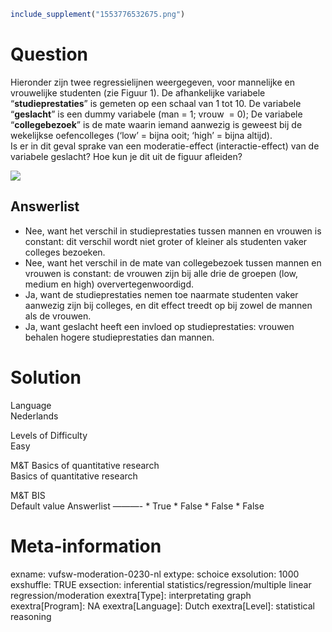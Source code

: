 ```r
include_supplement("1553776532675.png")
```

Question
========
Hieronder zijn twee regressielijnen weergegeven, voor mannelijke en
vrouwelijke studenten (zie Figuur 1). De afhankelijke variabele
“**studieprestaties**” is gemeten op een schaal van 1 tot 10. De
variabele “**geslacht**” is een dummy variabele (man = 1; vrouw  = 0);
De variabele “**collegebezoek**” is de mate waarin iemand aanwezig is
geweest bij de wekelijkse oefencolleges (‘low’ = bijna ooit; ‘high’ =
bijna altijd).  
Is er in dit geval sprake van een moderatie-effect (interactie-effect)
van de variabele geslacht? Hoe kun je dit uit de figuur afleiden?   
  
![](1553776532675.png)

Answerlist
----------
* Nee, want het verschil in studieprestaties tussen mannen en vrouwen is
  constant: dit verschil wordt niet groter of kleiner als studenten vaker
  colleges bezoeken.
* Nee, want het verschil in de mate van collegebezoek tussen mannen en
  vrouwen is constant: de vrouwen zijn bij alle drie de groepen (low,
  medium en high) oververtegenwoordigd.
* Ja, want de studieprestaties nemen toe naarmate studenten vaker aanwezig
  zijn bij colleges, en dit effect treedt op bij zowel de mannen als de
  vrouwen.
* Ja, want geslacht heeft een invloed op studieprestaties: vrouwen behalen
  hogere studieprestaties dan mannen.

Solution
========











Language  
Nederlands

Levels of Difficulty  
Easy

M&T Basics of quantitative research  
Basics of quantitative research

M&T BIS  
Default value
Answerlist
----------
* True
* False
* False
* False

Meta-information
================
exname: vufsw-moderation-0230-nl
extype: schoice
exsolution: 1000
exshuffle: TRUE
exsection: inferential statistics/regression/multiple linear regression/moderation
exextra[Type]: interpretating graph
exextra[Program]: NA
exextra[Language]: Dutch
exextra[Level]: statistical reasoning

